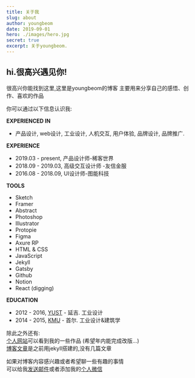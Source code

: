 ```yaml
---
title: 关于我
slug: about
author: youngbeom
date: 2019-09-01
hero: ./images/hero.jpg
secret: true
excerpt: 关于youngbeom.
---
```

## hi.很高兴遇见你!
很高兴你能找到这里,这里是youngbeom的博客
主要用来分享自己的感悟、创作、喜欢的作品

你可以通过以下信息认识我:

**EXPERIENCED IN**  
* 产品设计, web设计, 工业设计, 人机交互, 用户体验, 品牌设计, 品牌推广.

**EXPERIENCE**  
* 2019.03 - present, 产品设计师-稀客世界
* 2018.09 - 2019.03, 高级交互设计师 -友信金服
* 2016.08 - 2018.09, UI设计师-图能科技

**TOOLS**  
* Sketch
* Framer
* Abstract
* Photoshop
* Illustrator
* Protopie
* Figma
* Axure RP
* HTML & CSS
* JavaScript
* Jekyll
* Gatsby
* Github
* Notion
* React (digging)

**EDUCATION**  
* 2012 - 2016, [YUST](https://baike.baidu.com/item/%E5%BB%B6%E8%BE%B9%E5%A4%A7%E5%AD%A6%E7%A7%91%E5%AD%A6%E6%8A%80%E6%9C%AF%E5%AD%A6%E9%99%A2/366927?fr=aladdin) - 延吉. 工业设计
* 2014 - 2015, [KMU](https://baike.baidu.com/item/%E9%9F%A9%E5%9B%BD%E5%9B%BD%E6%B0%91%E5%A4%A7%E5%AD%A6) - 首尔. 工业设计&建筑学


除此之外还有:  
[个人网站](https://www.youngbeom.com)可以看到我的一些作品 (希望年内能完成改版…)  
[博客文章](https://blog.youngbeom.com)是之前用jekyll搭建的,没有几篇文章

如果对博客内容感兴趣或者希望聊一些有趣的事情  
可以给我[发送邮件](mailto:youngbeomshin@163.com)或者添加我的[个人微信](http://youngbeom-cloud.oss-cn-shanghai.aliyuncs.com/blog/assets/2019/09/WeChat-QRcode.jpg)
